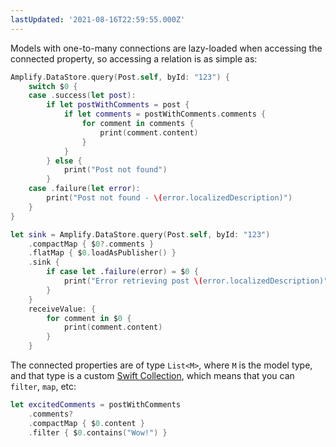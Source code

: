 ```yaml
---
lastUpdated: '2021-08-16T22:59:55.000Z'
---
```

Models with one-to-many connections are lazy-loaded when accessing the connected property, so accessing a relation is as simple as:

<BlockSwitcher>

<Block name="Listener (iOS 11+)">

```swift
Amplify.DataStore.query(Post.self, byId: "123") {
    switch $0 {
    case .success(let post):
        if let postWithComments = post {
            if let comments = postWithComments.comments {
                for comment in comments {
                    print(comment.content)
                }
            }
        } else {
            print("Post not found")
        }
    case .failure(let error):
        print("Post not found - \(error.localizedDescription)")
    }
}
```

</Block>

<Block name="Combine (iOS 13+)">

```swift
let sink = Amplify.DataStore.query(Post.self, byId: "123")
    .compactMap { $0?.comments }
    .flatMap { $0.loadAsPublisher() }
    .sink {
        if case let .failure(error) = $0 {
            print("Error retrieving post \(error.localizedDescription)")
        }
    }
    receiveValue: {
        for comment in $0 {
            print(comment.content)
        }
    }
```

</Block>

</BlockSwitcher>

The connected properties are of type `List<M>`, where `M` is the model type, and that type is a custom [Swift Collection](https://developer.apple.com/documentation/swift/collection), which means that you can `filter`, `map`, etc:

```swift
let excitedComments = postWithComments
    .comments?
    .compactMap { $0.content }
    .filter { $0.contains("Wow!") }
```
